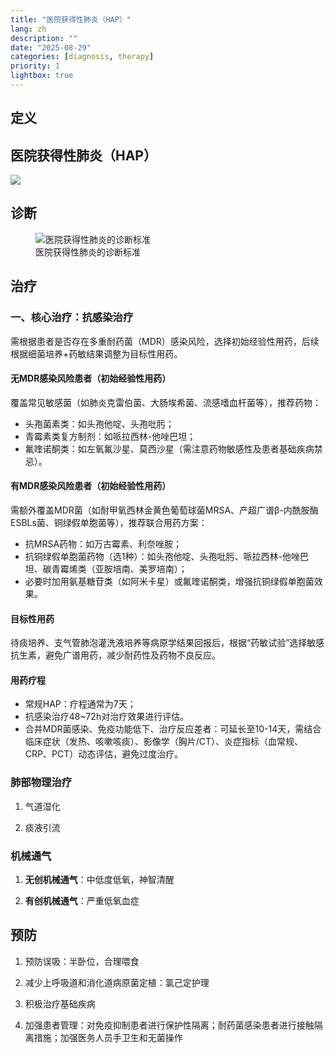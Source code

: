 ```yaml
---
title: "医院获得性肺炎（HAP）"
lang: zh
description: ""
date: "2025-08-29"
categories: [diagnosis, therapy]
priority: 1
lightbox: true
---
```


## 定义

::: callout-note
## 医院获得性肺炎（HAP）

![](images/paste-1.png)
:::

## 诊断

![医院获得性肺炎的诊断标准](images/paste-2.png)

## 治疗

### 一、核心治疗：抗感染治疗

需根据患者是否存在多重耐药菌（MDR）感染风险，选择初始经验性用药，后续根据细菌培养+药敏结果调整为目标性用药。

#### 无MDR感染风险患者（初始经验性用药）

覆盖常见敏感菌（如肺炎克雷伯菌、大肠埃希菌、流感嗜血杆菌等），推荐药物：

-   头孢菌素类：如头孢他啶、头孢吡肟；
-   青霉素类复方制剂：如哌拉西林-他唑巴坦；
-   氟喹诺酮类：如左氧氟沙星、莫西沙星（需注意药物敏感性及患者基础疾病禁忌）。

#### 有MDR感染风险患者（初始经验性用药）

需额外覆盖MDR菌（如耐甲氧西林金黄色葡萄球菌MRSA、产超广谱β-内酰胺酶ESBLs菌、铜绿假单胞菌等），推荐联合用药方案：

-   抗MRSA药物：如万古霉素、利奈唑胺；
-   抗铜绿假单胞菌药物（选1种）：如头孢他啶、头孢吡肟、哌拉西林-他唑巴坦、碳青霉烯类（亚胺培南、美罗培南）；
-   必要时加用氨基糖苷类（如阿米卡星）或氟喹诺酮类，增强抗铜绿假单胞菌效果。

#### 目标性用药

待痰培养、支气管肺泡灌洗液培养等病原学结果回报后，根据“药敏试验”选择敏感抗生素，避免广谱用药，减少耐药性及药物不良反应。

#### 用药疗程

-   常规HAP：疗程通常为7天；
-   抗感染治疗48\~72h对治疗效果进行评估。
-   合并MDR菌感染、免疫功能低下、治疗反应差者：可延长至10-14天，需结合临床症状（发热、咳嗽咳痰）、影像学（胸片/CT）、炎症指标（血常规、CRP、PCT）动态评估，避免过度治疗。

### 肺部物理治疗

1.  气道湿化

2.  痰液引流

### 机械通气

1.  **无创机械通气**：中低度低氧，神智清醒

2.  **有创机械通气**：严重低氧血症

## 预防

1.  预防误吸：半卧位，合理喂食

2.  减少上呼吸道和消化道病原菌定植：氯己定护理

3.  积极治疗基础疾病

4.  加强患者管理：对免疫抑制患者进行保护性隔离；耐药菌感染患者进行接触隔离措施；加强医务人员手卫生和无菌操作